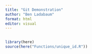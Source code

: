 ```yaml
---
title: "Git Demonstration"
author: "Ben Ladabaum"
format: html
editor: visual
---
```


## 

```r
library(here)
source(here("Functions/unique_id.R"))
```
